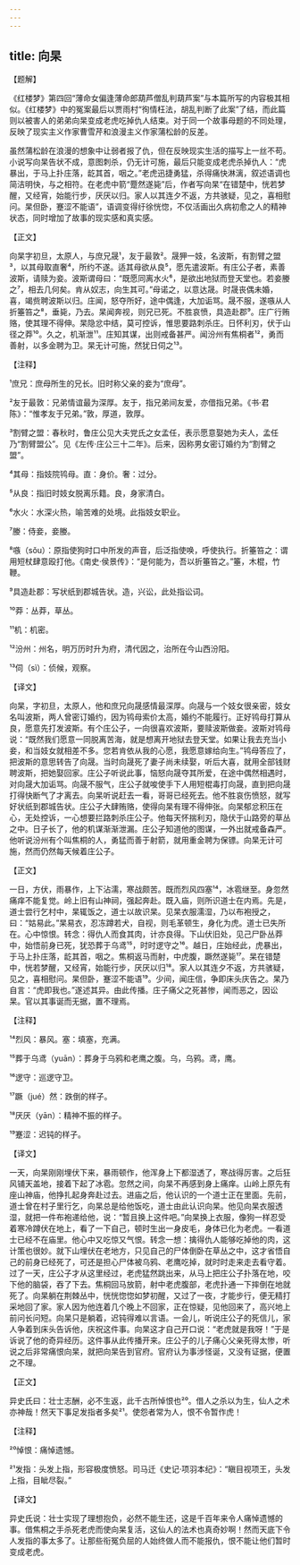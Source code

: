 ```yaml
---
---
---
```

title: 向杲
---




【题解】


《红楼梦》第四回“薄命女偏逢薄命郎葫芦僧乱判葫芦案”与本篇所写的内容极其相似。《红楼梦》中的冤案最后以贾雨村“徇情枉法，胡乱判断了此案”了结，而此篇则以被害人的弟弟向杲变成老虎吃掉仇人结束。对于同一个故事母题的不同处理，反映了现实主义作家曹雪芹和浪漫主义作家蒲松龄的反差。

虽然蒲松龄在浪漫的想象中让弱者报了仇，但在反映现实生活的描写上一丝不苟。小说写向杲告状不成，意图刺杀，仍无计可施，最后只能变成老虎杀掉仇人：“虎暴出，于马上扑庄落，龁其首，咽之。”老虎迅捷勇猛，杀得痛快淋漓，叙述语调也简洁明快，与之相符。在老虎中箭“蹷然遂毙”后，作者写向杲“在错楚中，恍若梦醒，又经宵，始能行步，厌厌以归。家人以其连夕不返，方共骇疑，见之，喜相慰问。杲但卧，蹇涩不能语”，语调变得纡徐恍惚，不仅活画出久病初愈之人的精神状态，同时增加了故事的现实感和真实感。


【正文】

向杲字初旦，太原人，与庶兄晟¹，友于最敦²。晟狎一妓，名波斯，有割臂之盟³，以其母取直奢⁴，所约不遂。适其母欲从良⁵，愿先遣波斯。有庄公子者，素善波斯，请赎为妾。波斯谓母曰：“既愿同离水火⁶，是欲出地狱而登天堂也。若妾媵之⁷，相去几何矣。肯从奴志，向生其可。”母诺之，以意达晟。时晟丧偶未婚，喜，竭赀聘波斯以归。庄闻，怒夺所好，途中偶逢，大加诟骂。晟不服，遂嗾从人折箠笞之⁸，垂毙，乃去。杲闻奔视，则兄已死。不胜哀愤，具造赴郡⁹。庄广行贿赂，使其理不得伸。杲隐忿中结，莫可控诉，惟思要路刺杀庄。日怀利刃，伏于山径之莽¹⁰。久之，机渐泄¹¹。庄知其谋，出则戒备甚严。闻汾州有焦桐者¹²，勇而善射，以多金聘为卫。杲无计可施，然犹日伺之¹³。

【注释】


¹庶兄：庶母所生的兄长。旧时称父亲的妾为“庶母”。

²友于最敦：兄弟情谊最为深厚。友于，指兄弟间友爱，亦借指兄弟。《书·君陈》：“惟孝友于兄弟。”敦，厚道，敦厚。

³割臂之盟：春秋时，鲁庄公见大夫党氏之女孟任，表示愿意娶她为夫人，孟任乃“割臂盟公”。见《左传·庄公三十二年》。后来，因称男女密订婚约为“割臂之盟”。

⁴其母：指妓院鸨母。直：身价。奢：过分。

⁵从良：指旧时妓女脱离乐籍。良，身家清白。

⁶水火：水深火热，喻苦难的处境。此指妓女职业。

⁷媵：侍妾，妾媵。

⁸嗾（sǒu）：原指使狗时口中所发的声音，后泛指使唤，呼使执行。折箠笞之：谓用短杖肆意殴打他。《南史·侯景传》：“是何能为，吾以折箠笞之。”箠，木棍，竹鞭。

⁹具造赴郡：写状纸到郡城告状。造，兴讼，此处指讼词。

¹⁰莽：丛莽，草丛。

¹¹机：机密。

¹²汾州：州名，明万历时升为府，清代因之，治所在今山西汾阳。

¹³伺（sì）：侦候，观察。





【译文】


向杲，字初旦，太原人，他和庶兄向晟感情最深厚。向晟与一个妓女很亲密，妓女名叫波斯，两人曾密订婚约，因为鸨母索价太高，婚约不能履行。正好鸨母打算从良，愿意先打发波斯。有个庄公子，一向很喜欢波斯，要赎波斯做妾。波斯对鸨母说：“既然我们愿意一同脱离苦海，就是想离开地狱去登天堂。如果让我去充当小妾，和当妓女就相差不多。您若肯依从我的心愿，我愿意嫁给向生。”鸨母答应了，把波斯的意思转告了向晟。当时向晟死了妻子尚未续娶，听后大喜，就用全部钱财聘波斯，把她娶回家。庄公子听说此事，恼怒向晟夺其所爱，在途中偶然相遇时，对向晟大加诟骂。向晟不服气，庄公子就唆使手下人用短棍毒打向晟，直到把向晟打得快断气了才离去。向杲听说赶去一看，哥哥已经死去。他不胜哀伤愤怒，就写好状纸到郡城告状。庄公子大肆贿赂，使得向杲有理不得伸张。向杲郁忿积压在心，无处控诉，一心想要拦路刺杀庄公子。他每天怀揣利刃，隐伏于山路旁的草丛之中。日子长了，他的机谋渐渐泄漏。庄公子知道他的图谋，一外出就戒备森严。他听说汾州有个叫焦桐的人，勇猛而善于射箭，就用重金聘为保镖。向杲无计可施，然而仍然每天候着庄公子。


【正文】

一日，方伏，雨暴作，上下沾濡，寒战颇苦。既而烈风四塞¹⁴，冰雹继至。身忽然痛痒不能复觉。岭上旧有山神祠，强起奔赴。既入庙，则所识道士在内焉。先是，道士尝行乞村中，杲辄饭之，道士以故识杲。见杲衣服濡湿，乃以布袍授之，曰：“姑易此。”杲易衣，忍冻蹲若犬，自视，则毛革顿生，身化为虎。道士已失所在。心中惊恨。转念：得仇人而食其肉，计亦良得。下山伏旧处，见己尸卧丛莽中，始悟前身已死，犹恐葬于乌鸢¹⁵，时时逻守之¹⁶。越日，庄始经此，虎暴出，于马上扑庄落，龁其首，咽之。焦桐返马而射，中虎腹，蹶然遂毙¹⁷。杲在错楚中，恍若梦醒，又经宵，始能行步，厌厌以归¹⁸。家人以其连夕不返，方共骇疑，见之，喜相慰问。杲但卧，蹇涩不能语¹⁹。少间，闻庄信，争即床头庆告之。杲乃自言：“虎即我也。”遂述其异。由此传播。庄子痛父之死甚惨，闻而恶之，因讼杲。官以其事诞而无据，置不理焉。

【注释】


¹⁴烈风：暴风。塞：填塞，充满。

¹⁵葬于乌鸢（yuān）：葬身于乌鸦和老鹰之腹。乌，乌鸦。鸢，鹰。

¹⁶逻守：巡逻守卫。

¹⁷蹶（jué）然：跌倒的样子。

¹⁸厌厌（yān）：精神不振的样子。

¹⁹蹇涩：迟钝的样子。





【译文】


一天，向杲刚刚埋伏下来，暴雨顿作，他浑身上下都湿透了，寒战得厉害。之后狂风铺天盖地，接着下起了冰雹。忽然之间，向杲不再感到身上痛痒。山岭上原先有座山神庙，他挣扎起身奔赴过去。进庙之后，他认识的一个道士正在里面。先前，道士曾在村子里行乞，向杲总是给他饭吃，道士由此认识向杲。他见向杲衣服透湿，就把一件布袍递给他，说：“暂且换上这件吧。”向杲换上衣服，像狗一样忍受着寒冷蹲伏在地上，看了一下自己，顿时生出一身皮毛，身体已化为老虎。一看道士已经不在庙里。他心中又吃惊又气恨。转念一想：擒得仇人能够吃掉他的肉，这计策也很妙。就下山埋伏在老地方，只见自己的尸体倒卧在草丛之中，这才省悟自己的前身已经死了，可还是担心尸体被乌鸦、老鹰吃掉，就时时走来走去看守着。过了一天，庄公子才从这里经过，老虎猛然跳出来，从马上把庄公子扑落在地，咬下他的脑袋，吞了下去。焦桐回马放箭，射中老虎腹部，老虎扑通一下摔倒在地就死了。向杲躺在荆棘丛中，恍恍惚惚如梦初醒，又过了一夜，才能步行，便无精打采地回了家。家人因为他连着几个晚上不回家，正在惊疑，见他回来了，高兴地上前问长问短。向杲只是躺着，迟钝得难以言语。一会儿，听说庄公子的死信儿，家人争着到床头告诉他，庆祝这件事。向杲这才自己开口说：“老虎就是我呀！”于是诉说了他的奇异经历。这件事从此传播开来。庄公子的儿子痛心父亲死得太惨，听说之后非常痛恨向杲，就把向杲告到官府。官府认为事涉怪诞，又没有证据，便置之不理。


【正文】

异史氏曰：壮士志酬，必不生返，此千古所悼恨也²⁰。借人之杀以为生，仙人之术亦神哉！然天下事足发指者多矣²¹。使怨者常为人，恨不令暂作虎！

【注释】


²⁰悼恨：痛悼遗憾。

²¹发指：头发上指，形容极度愤怒。司马迁《史记·项羽本纪》：“瞋目视项王，头发上指，目眦尽裂。”





【译文】


异史氏说：壮士实现了理想抱负，必然不能生还，这是千百年来令人痛悼遗憾的事。借焦桐之手杀死老虎而使向杲复活，这仙人的法术也真奇妙啊！然而天底下令人发指的事太多了。让那些衔冤负屈的人始终做人而不能报仇，恨不能让他们暂时变成老虎。